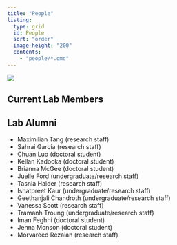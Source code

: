```yaml
---
title: "People"
listing:
  type: grid
  id: People
  sort: "order"
  image-height: "200"
  contents:
    - "people/*.qmd"
---
```


![](images/lab_photo.jpg)

## Current Lab Members
:::{#People}
:::

## Lab Alumni
- Maximilian Tang (research staff)
- Sahrai Garcia (research staff)
- Chuan Luo (doctoral student)
- Kellan Kadooka (doctoral student)
- Brianna McGee (doctoral student)
- Juelle Ford (undergraduate/research staff)
- Tasnia Haider (research staff)
- Ishatpreet Kaur (undergraduate/research staff)
- Geethanjali Chandroth (undergraduate/research staff)
- Vanessa Scott (research staff)
- Tramanh Troung (undergraduate/research staff)
- Iman Feghhi (doctoral student)
- Jenna Monson (doctoral student)
- Morvareed Rezaian (research staff)